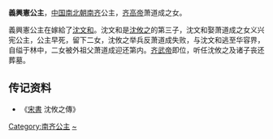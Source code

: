 {{東亞女性歷史人物
| 名稱=義興憲公主
| 身份=[[南齐|南齐]]公主
| 畫像=
| 說明=
| 姓=萧
| 名=
| 封爵=[[公主|公主]]
| 位號=
| 封號=義興公主
| 出生年=
| 逝世年=
| 諡號=憲
| 墳墓=
| 父親=[[萧道成|萧道成]]
| 夫=[[沈文和|沈文和]]
| 夫之父=[[沈攸之|沈攸之]]
|}}
'''義興憲公主'''，[[中国|中国]][[南北朝|南北朝]][[南齐|南齐]]公主，[[齐高帝|齐高帝]]萧道成之女。

義興憲公主在嫁給了[[沈文和|沈文和]]。沈文和是[[沈攸之|沈攸之]]的第三子，沈文和娶萧道成之女义兴宪公主，公主早死，留下二女，沈攸之举兵反萧道成失败，与沈文和逃至华容界，自缢于林中，二女被外祖父萧道成迎还第内。[[齐武帝|齐武帝]]即位，听任沈攸之及诸子丧还葬墓。

== 传记资料 ==
*《[[宋書|宋書]] 沈攸之傳》

[[Category:南齐公主|Category:南齐公主]]
[[Category:蘭陵蕭氏|~]]